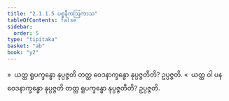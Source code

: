 ```yaml
---
title: "2.1.1.5 ပစ္စနီကဩကာသ"
tableOfContents: false
sidebar:
  order: 5
type: "tipitaka"
basket: "ab"
book: "y2"
---
```



<DynamicBreadcrumb />

<Division number="54" book="y2" e="ch" v="33" p="32">

<Paragraph number="506" book="y2">
»  ယတ္ထ ရူပက္ခန္ဓော နုပ္ပဇ္ဇတိ တတ္ထ ဝေဒနာက္ခန္ဓော နုပ္ပဇ္ဇတီတိ? ဥပ္ပဇ္ဇတိ.
</Paragraph>

<Paragraph number="507" book="y2">
«  ယတ္ထ ဝါ ပန ဝေဒနာက္ခန္ဓော နုပ္ပဇ္ဇတိ တတ္ထ ရူပက္ခန္ဓော နုပ္ပဇ္ဇတီတိ? ဥပ္ပဇ္ဇတိ.
</Paragraph>
</Division>